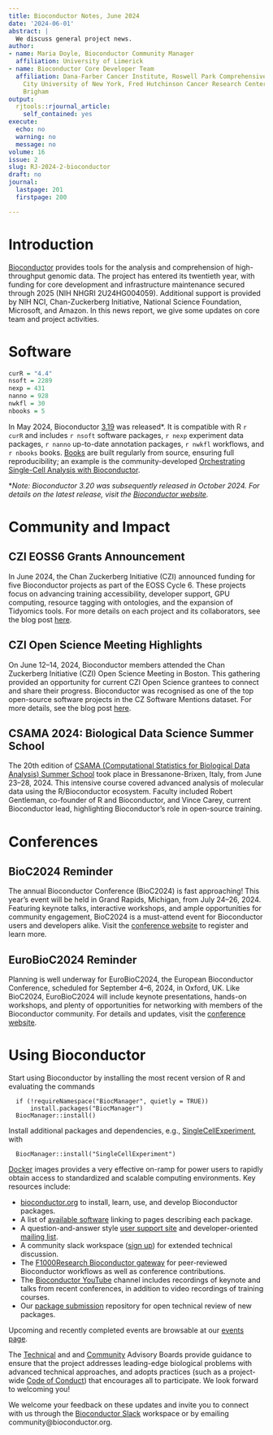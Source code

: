 ```yaml
---
title: Bioconductor Notes, June 2024
date: '2024-06-01'
abstract: |
  We discuss general project news.
author:
- name: Maria Doyle, Bioconductor Community Manager
  affiliation: University of Limerick
- name: Bioconductor Core Developer Team
  affiliation: Dana-Farber Cancer Institute, Roswell Park Comprehensive Cancer Center,
    City University of New York, Fred Hutchinson Cancer Research Center, Mass General
    Brigham
output:
  rjtools::rjournal_article:
    self_contained: yes
execute:
  echo: no
  warning: no
  message: no
volume: 16
issue: 2
slug: RJ-2024-2-bioconductor
draft: no
journal:
  lastpage: 201
  firstpage: 200

---
```




# Introduction 

[Bioconductor](https://bioconductor.org) provides
tools for the analysis and comprehension of high-throughput genomic
data.  The project has entered its twentieth year, with funding
for core development and infrastructure maintenance secured
through 2025 (NIH NHGRI 2U24HG004059).  Additional support is provided
by NIH NCI, Chan-Zuckerberg Initiative, National Science Foundation,
Microsoft, and Amazon. In this news report, we give some updates on 
core team and project activities.
 
# Software

```r
curR = "4.4"
nsoft = 2289
nexp = 431
nanno = 928
nwkfl = 30
nbooks = 5
```

In May 2024, Bioconductor [3.19](https://bioconductor.org/news/bioc_3_19_release/) was released*. It is compatible with R `r curR` and includes `r nsoft` software packages, `r nexp` experiment data packages, `r nanno` up-to-date annotation packages, `r nwkfl` workflows, and `r nbooks` books. [Books](https://bioconductor.org/books/release/) are built regularly from source, ensuring full reproducibility; an example is the community-developed [Orchestrating Single-Cell Analysis with Bioconductor](https://bioconductor.org/books/release/OSCA/).

\**Note: Bioconductor 3.20 was subsequently released in October 2024. For details on the latest release, visit the [Bioconductor website](https://bioconductor.org/news/).*


# Community and Impact

## CZI EOSS6 Grants Announcement

In June 2024, the Chan Zuckerberg Initiative (CZI) announced funding for five Bioconductor projects as part of the EOSS Cycle 6. These projects focus on advancing training accessibility, developer support, GPU computing, resource tagging with ontologies, and the expansion of Tidyomics tools. For more details on each project and its collaborators, see the blog post [here](https://blog.bioconductor.org/posts/2024-07-12-czi-eoss6-grants/).


## CZI Open Science Meeting Highlights

On June 12–14, 2024, Bioconductor members attended the Chan Zuckerberg Initiative (CZI) Open Science Meeting in Boston. This gathering provided an opportunity for current CZI Open Science grantees to connect and share their progress. Bioconductor was recognised as one of the top open-source software projects in the CZ Software Mentions dataset. For more details, see the blog post [here](https://blog.bioconductor.org/posts/2024-07-24-czi-os-meeting-highlights/).


## CSAMA 2024: Biological Data Science Summer School

The 20th edition of [CSAMA (Computational Statistics for Biological Data Analysis) Summer School](https://csama2024.bioconductor.eu/) took place in Bressanone-Brixen, Italy, from June 23–28, 2024. This intensive course covered advanced analysis of molecular data using the R/Bioconductor ecosystem. Faculty included Robert Gentleman, co-founder of R and Bioconductor, and Vince Carey, current Bioconductor lead, highlighting Bioconductor's role in open-source training. 

# Conferences

## BioC2024 Reminder

The annual Bioconductor Conference (BioC2024) is fast approaching! This year’s event will be held in Grand Rapids, Michigan, from July 24–26, 2024. Featuring keynote talks, interactive workshops, and ample opportunities for community engagement, BioC2024 is a must-attend event for Bioconductor users and developers alike. Visit the [conference website](https://www.bioc2024.bioconductor.org/) to register and learn more.

## EuroBioC2024 Reminder

Planning is well underway for EuroBioC2024, the European Bioconductor Conference, scheduled for September 4–6, 2024, in Oxford, UK. Like BioC2024, EuroBioC2024 will include keynote presentations, hands-on workshops, and plenty of opportunities for networking with members of the Bioconductor community. For details and updates, visit the [conference website](https://eurobioc2024.bioconductor.org/).


# Using Bioconductor

Start using
Bioconductor by installing the most recent version of R and evaluating
the commands
```
  if (!requireNamespace("BiocManager", quietly = TRUE))
      install.packages("BiocManager")
  BiocManager::install()
```

Install additional packages and dependencies,
e.g., [SingleCellExperiment](https://bioconductor.org/packages/SingleCellExperiment), with
```
  BiocManager::install("SingleCellExperiment")
```
[Docker](https://bioconductor.org/help/docker/)
images provides a very effective on-ramp for power users to rapidly
obtain access to standardized and scalable computing environments.
Key resources include:


- [bioconductor.org](https://bioconductor.org) to install,
  learn, use, and develop Bioconductor packages.
- A list of [available software](https://bioconductor.org/packages)
  linking to pages describing each package.
- A question-and-answer style
  [user support site](https://support.bioconductor.org) and
  developer-oriented [mailing list](https://stat.ethz.ch/mailman/listinfo/bioc-devel).
- A community slack workspace ([sign up](https://slack.bioconductor.org))
   for extended technical discussion.
- The [F1000Research Bioconductor gateway](https://f1000research.com/gateways/bioconductor)
for peer-reviewed Bioconductor workflows as well as conference contributions.
- The [Bioconductor YouTube](https://www.youtube.com/user/bioconductor)
     channel includes recordings of keynote and talks from recent 
     conferences, in addition to 
     video recordings of training courses. 
- Our [package submission](https://github.com/Bioconductor/Contributions)
  repository for open technical review of new packages.

Upcoming and recently completed events are browsable at our
[events page](https://bioconductor.org/help/events/).

The [Technical](https://bioconductor.org/about/technical-advisory-board/)
and and [Community](https://bioconductor.org/about/community-advisory-board/)
Advisory Boards provide guidance to ensure that the project addresses
leading-edge biological problems with advanced technical approaches,
and adopts practices (such as a
project-wide [Code of Conduct](https://bioconductor.org/about/code-of-conduct/))
that encourages all to participate. We look forward to
welcoming you!

We welcome your feedback on these updates and invite you to connect with us through the [Bioconductor Slack](https://slack.bioconductor.org) workspace or by emailing community@bioconductor.org.
